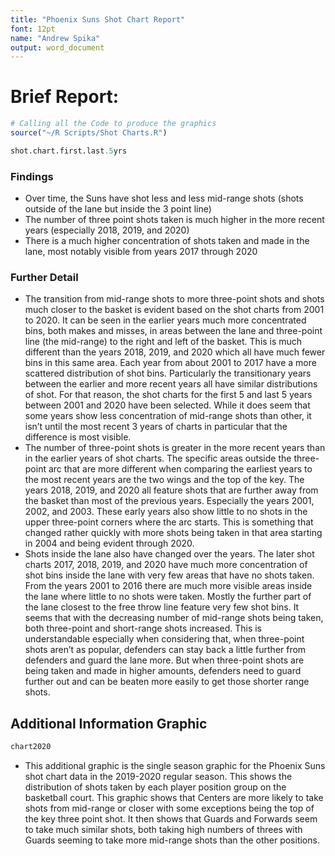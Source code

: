 ```yaml
---
title: "Phoenix Suns Shot Chart Report"
font: 12pt
name: "Andrew Spika"
output: word_document
---
```


# Brief Report:

```r
# Calling all the Code to produce the graphics
source("~/R Scripts/Shot Charts.R")
```

```r
shot.chart.first.last.5yrs
```

### Findings

-   Over time, the Suns have shot less and less mid-range shots (shots outside of the lane but inside the 3 point line)
-   The number of three point shots taken is much higher in the more recent years (especially 2018, 2019, and 2020)
-   There is a much higher concentration of shots taken and made in the lane, most notably visible from years 2017 through 2020

### Further Detail

-   The transition from mid-range shots to more three-point shots and shots much closer to the basket is evident based on the shot charts from 2001 to 2020. It can be seen in the earlier years much more concentrated bins, both makes and misses, in areas between the lane and three-point line (the mid-range) to the right and left of the basket. This is much different than the years 2018, 2019, and 2020 which all have much fewer bins in this same area. Each year from about 2001 to 2017 have a more scattered distribution of shot bins. Particularly the transitionary years between the earlier and more recent years all have similar distributions of shot. For that reason, the shot charts for the first 5 and last 5 years between 2001 and 2020 have been selected. While it does seem that some years show less concentration of mid-range shots than other, it isn't until the most recent 3 years of charts in particular that the difference is most visible.
-   The number of three-point shots is greater in the more recent years than in the earlier years of shot charts. The specific areas outside the three-point arc that are more different when comparing the earliest years to the most recent years are the two wings and the top of the key. The years 2018, 2019, and 2020 all feature shots that are further away from the basket than most of the previous years. Especially the years 2001, 2002, and 2003. These early years also show little to no shots in the upper three-point corners where the arc starts. This is something that changed rather quickly with more shots being taken in that area starting in 2004 and being evident through 2020.
-   Shots inside the lane also have changed over the years. The later shot charts 2017, 2018, 2019, and 2020 have much more concentration of shot bins inside the lane with very few areas that have no shots taken. From the years 2001 to 2016 there are much more visible areas inside the lane where little to no shots were taken. Mostly the further part of the lane closest to the free throw line feature very few shot bins. It seems that with the decreasing number of mid-range shots being taken, both three-point and short-range shots increased. This is understandable especially when considering that, when three-point shots aren't as popular, defenders can stay back a little further from defenders and guard the lane more. But when three-point shots are being taken and made in higher amounts, defenders need to guard further out and can be beaten more easily to get those shorter range shots.

## Additional Information Graphic

```r
chart2020
```

-   This additional graphic is the single season graphic for the Phoenix Suns shot chart data in the 2019-2020 regular season. This shows the distribution of shots taken by each player position group on the basketball court. This graphic shows that Centers are more likely to take shots from mid-range or closer with some exceptions being the top of the key three point shot. It then shows that Guards and Forwards seem to take much similar shots, both taking high numbers of threes with Guards seeming to take more mid-range shots than the other positions.
